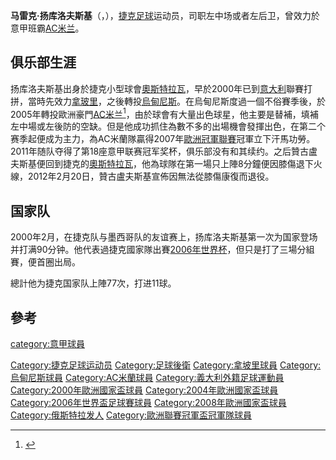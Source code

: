 {{noteTA
|G1=意甲
|G2=ACmilan
|T=zh-hans:马雷克·扬库洛夫斯基;zh-hk:馬雷克·贊古盧夫斯基;zh-tw:馬雷克·揚克洛夫斯基;
|1=zh-hans:扬库洛夫斯基;zh-hk:贊古盧夫斯基;zh-tw:揚克洛夫斯基;
|2=zh-hans:奥斯特拉瓦;zh-hk:奧斯泰華;zh-tw:奧斯特拉瓦;
}}
{{Football player infobox
| playername = 马雷克·扬库洛夫斯基<br>''Marek Jankulovski''
| fullname = 马雷克·扬库洛夫斯基<br>Marek Jankulovski
| image = File:Marek Jankulovski.jpg
| image_size = 250px
| height = {{height|m=1.84}}
| nickname = 
| dateofbirth = {{birth date and age|1977|5|9}}
| cityofbirth = [[俄斯特拉發|俄斯特拉發]]
| countryofbirth = [[捷克|捷克]]
| currentclub  = 
| clubnumber = 
| position = [[左后卫|左后卫]]、[[左中場|左中場]]
| youthyears1        = 1987–1994 |youthclubs1 = [[奧斯特拉瓦巴尼克足球俱樂部|奧斯特拉瓦]]
| years1             = 1994–2000 |clubs1 = [[奧斯特拉瓦巴尼克足球俱樂部|奧斯特拉瓦]] |caps1 = 110 |goals1 = 15
| years2             = 2000–2002 |clubs2 = [[那不勒斯足球俱樂部|拿玻里]]             |caps2 = 51  |goals2 = 8
| years3             = 2002–2005 |clubs3 = [[烏甸尼斯足球俱樂部|烏甸尼斯]]           |caps3 = 91  |goals3 = 15
| years4             = 2005–2011 |clubs4 = [[AC米蘭|AC米蘭]]                                |caps4 = 113 |goals4 = 4
| years5             = 2011–2012 |clubs5 = [[奧斯特拉瓦巴尼克足球俱樂部|奧斯特拉瓦]] |caps5 = 1   |goals5 = 0
| totalcaps = 366
| totalgoals = 42
| nationalyears1 = 2000–2009 |nationalteam1 = {{fb|CZE}} |nationalcaps1 = 77 |nationalgoals1 = 11
}}
'''马雷克·扬库洛夫斯基'''（{{lang-cs|'''Marek Jankulovski'''}}，{{bd|1977年|5月9日|||Jankulovski}}），[[捷克|捷克]][[足球|足球]]运动员，司职左中场或者左后卫，曾效力於意甲班霸[[米兰足球俱乐部|AC米兰]]。

==俱乐部生涯==
扬库洛夫斯基出身於捷克小型球會[[奧斯特拉瓦巴尼克足球俱樂部|奧斯特拉瓦]]，早於2000年已到[[意大利|意大利]]聯賽打拼，當時先效力[[拿玻里足球會|拿玻里]]，之後轉投[[烏甸尼斯足球俱樂部|烏甸尼斯]]。在烏甸尼斯度過一個不俗賽季後，於2005年轉投歐洲豪門[[米兰足球俱乐部|AC米兰]]<ref>{{cite news |url=http://fotbal.idnes.cz/ac-milan-oficialne-privital-jankulovskeho-fi9-/fot_zahranici.aspx?c=A050601_222935_fot_zahranici_rav |title=AC Milán oficiálně přivítal Jankulovského |work=Mladá fronta DNES |location=Czech Republic |date=1 June 2005 |access-date=31 January 2012 |language=cs |archive-date=2017-12-10 |archive-url=https://web.archive.org/web/20171210072333/https://fotbal.idnes.cz/ac-milan-oficialne-privital-jankulovskeho-fi9-/fot_zahranici.aspx?c=A050601_222935_fot_zahranici_rav |dead-url=no }}</ref>，由於球會有大量出色球星，他主要是替補，填補左中場或左後防的空缺。但是他成功抓住為數不多的出場機會發揮出色，在第二个赛季起便成为主力，為AC米蘭隊贏得2007年[[歐洲冠軍聯賽|歐洲冠軍聯賽]]冠軍立下汗馬功勞。2011年随队夺得了第18座意甲联赛冠军奖杯，俱乐部没有和其续约。之后贊古盧夫斯基便回到捷克的[[奧斯特拉瓦巴尼克足球俱樂部|奧斯特拉瓦]]，他為球隊在第一場只上陣8分鐘便因膝傷退下火線，2012年2月20日，贊古盧夫斯基宣佈因無法從膝傷康復而退役。

==国家队==
2000年2月，在捷克队与墨西哥队的友谊赛上，扬库洛夫斯基第一次为国家登场并打满90分钟。他代表過捷克國家隊出賽[[2006年世界杯|2006年世界杯]]，但只是打了三場分組賽，便首圈出局。

總計他为捷克国家队上陣77次，打进11球。

== 參考 ==
{{reflist|2}}

{{2000年欧洲足球锦标赛捷克参赛名单}}
{{2004年欧洲足球锦标赛捷克参赛名单}}
{{2006年世界杯足球赛捷克参赛名单}}
{{2008年欧洲足球锦标赛捷克参赛名单}}

{{Authority control}}
{{DEFAULTSORT:Jankulovski, Marek}}
[[Category:捷克足球运动员|Category:捷克足球运动员]]
[[Category:足球後衛|Category:足球後衛]]
[[category:意甲球員|category:意甲球員]]
[[Category:拿坡里球員|Category:拿坡里球員]]
[[Category:烏甸尼斯球員|Category:烏甸尼斯球員]]
[[Category:AC米蘭球員|Category:AC米蘭球員]]
[[Category:義大利外籍足球運動員|Category:義大利外籍足球運動員]]
[[Category:2000年歐洲國家盃球員|Category:2000年歐洲國家盃球員]]
[[Category:2004年歐洲國家盃球員|Category:2004年歐洲國家盃球員]]
[[Category:2006年世界盃足球賽球員|Category:2006年世界盃足球賽球員]]
[[Category:2008年歐洲國家盃球員|Category:2008年歐洲國家盃球員]]
[[Category:俄斯特拉发人|Category:俄斯特拉发人]]
[[Category:歐洲聯賽冠軍盃冠軍隊球員|Category:歐洲聯賽冠軍盃冠軍隊球員]]